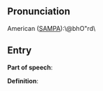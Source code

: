 == Pronunciation ==

American ([[SAMPA]]):\@bhO"rd\

== Entry ==

'''Part of speech''': 

'''Definition''':

{{stub}}